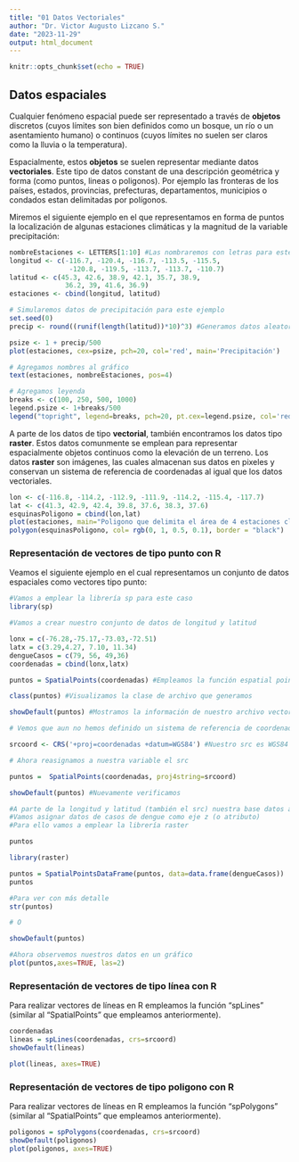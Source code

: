 ```yaml
---
title: "01 Datos Vectoriales"
author: "Dr. Victor Augusto Lizcano S."
date: "2023-11-29"
output: html_document
---
```


```r
knitr::opts_chunk$set(echo = TRUE)
```

## Datos espaciales

Cualquier fenómeno espacial puede ser representado a través de **objetos** discretos (cuyos límites son bien definidos como un bosque, un río  o un asentamiento humano) o continuos (cuyos límites no suelen ser claros como la lluvia o la temperatura). 

Espacialmente, estos **objetos** se suelen representar mediante datos **vectoriales**. Este tipo de datos constant de una descripción geométrica y forma (como puntos, lineas o poligonos). Por ejemplo las fronteras de los países, estados, provincias, prefecturas, departamentos, municipios o condados estan delimitadas por polígonos.

Miremos el siguiente ejemplo en el que representamos en forma de puntos la localización de algunas estaciones climáticas y la magnitud de la variable precipitación:

```r
nombreEstaciones <- LETTERS[1:10] #Las nombraremos con letras para este ejemplo
longitud <- c(-116.7, -120.4, -116.7, -113.5, -115.5,
               -120.8, -119.5, -113.7, -113.7, -110.7)
latitud <- c(45.3, 42.6, 38.9, 42.1, 35.7, 38.9,
              36.2, 39, 41.6, 36.9)
estaciones <- cbind(longitud, latitud)

# Simularemos datos de precipitación para este ejemplo
set.seed(0)
precip <- round((runif(length(latitud))*10)^3) #Generamos datos aleatorios

psize <- 1 + precip/500
plot(estaciones, cex=psize, pch=20, col='red', main='Precipitación')

# Agregamos nombres al gráfico
text(estaciones, nombreEstaciones, pos=4)

# Agregamos leyenda
breaks <- c(100, 250, 500, 1000)
legend.psize <- 1+breaks/500
legend("topright", legend=breaks, pch=20, pt.cex=legend.psize, col='red', bg='gray')
```

A parte de los datos de tipo **vectorial**, también encontramos los datos tipo **raster**. Estos datos comunmente se emplean para representar espacialmente objetos continuos como la elevación de un terreno.  Los datos **raster** son imágenes, las cuales almacenan sus datos en pixeles y conservan un sistema de referencia de coordenadas al igual que los datos vectoriales.

```r
lon <- c(-116.8, -114.2, -112.9, -111.9, -114.2, -115.4, -117.7)
lat <- c(41.3, 42.9, 42.4, 39.8, 37.6, 38.3, 37.6)
esquinasPoligono = cbind(lon,lat)
plot(estaciones, main="Poligono que delimita el área de 4 estaciones climáticas", pch=20, col="red")
polygon(esquinasPoligono, col= rgb(0, 1, 0.5, 0.1), border = "black")
```

### Representación de vectores de tipo punto con R

Veamos el siguiente ejemplo en el cual representamos un conjunto de datos espaciales como vectores tipo punto:

```r
#Vamos a emplear la librería sp para este caso
library(sp)

#Vamos a crear nuestro conjunto de datos de longitud y latitud

lonx = c(-76.28,-75.17,-73.03,-72.51)
latx = c(3.29,4.27, 7.10, 11.34)
dengueCasos = c(79, 56, 49,36)
coordenadas = cbind(lonx,latx)

puntos = SpatialPoints(coordenadas) #Empleamos la función espatial points de la librería sp para crear nuestros datos vectoriales tipo punto

class(puntos) #Visualizamos la clase de archivo que generamos

showDefault(puntos) #Mostramos la información de nuestro archivo vectorial

# Vemos que aun no hemos definido un sistema de referencia de coordenadas

srcoord <- CRS('+proj=coordenadas +datum=WGS84') #Nuestro src es WGS84

# Ahora reasignamos a nuestra variable el src

puntos =  SpatialPoints(coordenadas, proj4string=srcoord)

showDefault(puntos) #Nuevamente verificamos

#A parte de la longitud y latitud (también el src) nuestra base datos aun carece de atributos.
#Vamos asignar datos de casos de dengue como eje z (o atributo)
#Para ello vamos a emplear la librería raster

puntos

library(raster)

puntos = SpatialPointsDataFrame(puntos, data=data.frame(dengueCasos))
puntos

#Para ver con más detalle
str(puntos)

# O

showDefault(puntos)

#Ahora observemos nuestros datos en un gráfico
plot(puntos,axes=TRUE, las=2)
```

### Representación de vectores de tipo línea con R

Para realizar vectores de líneas en R empleamos la función "spLines" (similar al "SpatialPoints" que empleamos anteriormente).

```r
coordenadas
lineas = spLines(coordenadas, crs=srcoord)
showDefault(lineas)

plot(lineas, axes=TRUE)
```

### Representación de vectores de tipo poligono  con R

Para realizar vectores de líneas en R empleamos la función "spPolygons" (similar al "SpatialPoints" que empleamos anteriormente).

```r
poligonos = spPolygons(coordenadas, crs=srcoord)
showDefault(poligonos)
plot(poligonos, axes=TRUE)
```